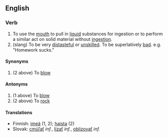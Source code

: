 ==English==
===Verb===
#To use the [[mouth]] to pull in [[liquid]] substances for ingestion or to perform a similar act on solid material without [[ingestion]].
#(slang) To be very [[distasteful]] or [[unskilled]]. To be superlatively [[bad]]. e.g. "Homework sucks."

====Synonyms====
#(2 above) To [[blow]]

====Antonyms====
#(1 above) To [[blow]]
#(2 above) To [[rock]]

====Translations====
*Finnish: [[imeä]] (1, 2); [[haista]] (2)
*Slovak: [[cmúľať]] ''inf.'', [[lízať]] ''inf.'', [[oblizovať]] ''inf.''